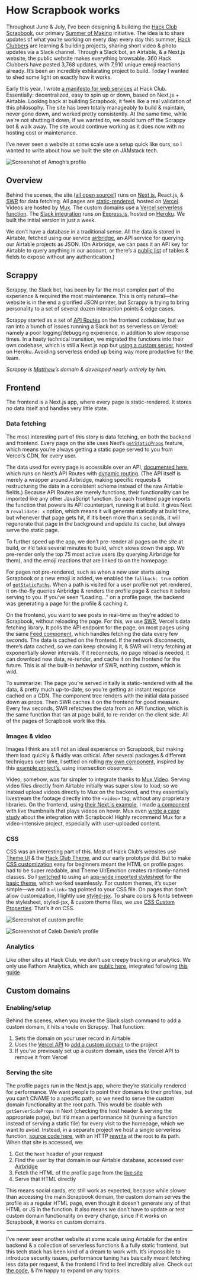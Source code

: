 # How Scrapbook works

Throughout June & July, I’ve been designing & building the [Hack Club Scrapbook](https://scrapbook.hackclub.com), our primary [Summer of Making](https://summer.hackclub.com/) initiative. The idea is to share updates of what you’re working on every day: every day this summer, [Hack Clubbers](https://hackclub.com/) are learning & building projects, sharing short video & photo updates via a Slack channel. Through a Slack bot, an Airtable, & a Next.js website, the public website makes everything browsable. 360 Hack Clubbers have posted 3,768 updates, with 7,910 unique emoji reactions already. It’s been an incredibly exhilarating project to build. Today I wanted to shed some light on exactly how it works.

Early this year, I wrote [a manifesto for web services](https://www.notion.so/hackclub/A-new-era-for-web-at-Hack-Club-37f224e3b22d43e183eea08aa5c62485) at Hack Club. Essentially: decentralized, easy to spin up or down, based on Next.js + Airtable. Looking back at building Scrapbook, it feels like a real validation of this philosophy. The site has been totally manageably to build & maintain, never gone down, and worked pretty consistently. At the same time, while we’re not shutting it down, if we wanted to, we could turn off the Scrappy bot & walk away. The site would continue working as it does now with no hosting cost or maintenance.

I’ve never seen a website at some scale use a setup quick like ours, so I wanted to write about how we built the site on JAMstack tech.

![Screenshot of Amogh’s profile](https://cloud-ay61vhx5y.vercel.app/2020-07-30_nmrcgz1qugur2mvkj3y6db6x4z7nuh39.png)

## Overview

Behind the scenes, the site ([all open source!](https://github.com/hackclub/summer-scrapbook)) runs on [Next.js](https://nextjs.org/), React.js, & [SWR](https://swr.now.sh/) for data fetching. All pages are [static-rendered](https://nextjs.org/docs/basic-features/data-fetching#getstaticprops-static-generation), hosted on [Vercel](https://vercel.com/). Videos are hosted by [Mux](https://mux.com/). The custom domains use a [Vercel serverless function](https://github.com/hackclub/summer-domains). The [Slack integration](https://github.com/hackclub/scrappy) runs on [Express.js](https://expressjs.com/), hosted on [Heroku](https://heroku.com/). We built the initial version in just a week.

We don’t have a database in a traditional sense. All the data is stored in Airtable, fetched using our service [airbridge](https://github.com/hackclub/airbridge), an API service for querying our Airtable projects as JSON. (On Airbridge, we can pass it an API key for Airtable to query anything in our account, or there’s a [public list](https://github.com/hackclub/airbridge/blob/master/src/v0.1/airtable-info.yml) of tables & fields to expose without any authentication.)

## Scrappy

Scrappy, the Slack bot, has been by far the most complex part of the experience & required the most maintenance. This is only natural—the website is in the end a glorified JSON printer, but Scrappy is trying to bring personality to a set of several dozen interaction points & edge cases.

Scrappy started as a set of [API Routes](https://nextjs.org/docs/api-routes/introduction) on the frontend codebase, but we ran into a bunch of issues running a Slack bot as serverless on Vercel: namely a poor logging/debugging experience, in addition to slow response times. In a hasty technical transition, we migrated the functions into their own codebase, which is still a Next.js app but [using a custom server](https://nextjs.org/docs/advanced-features/custom-server), hosted on Heroku. Avoiding serverless ended up being way more productive for the team.

_Scrappy is [Matthew](https://matthewstanciu.me)’s domain & developed nearly entirely by him._

## Frontend

The frontend is a Next.js app, where every page is static-rendered. It stores no data itself and handles very little state.

### Data fetching

The most interesting part of this story is data fetching, on both the backend and frontend. Every page on the site uses Next’s [`getStaticProps`](https://nextjs.org/docs/basic-features/data-fetching#getstaticprops-static-generation) feature, which means you’re always getting a static page served to you from Vercel’s CDN, for every user.

The data used for every page is accessible over an API, [documented here](https://scrapbook.hackclub.com/about), which runs on Next’s API Routes with [dynamic routing](https://nextjs.org/docs/routing/dynamic-routes). (The API itself is merely a wrapper around Airbridge, making specific requests & restructuring the data in a consistent schema instead of the raw Airtable fields.) Because API Routes are merely functions, their functionality can be imported like any other JavaScript function. So each frontend page imports the function that powers its API counterpart, running it at build. It gives Next a `revalidate: x` option, which means it will generate statically at build time, but whenever that page gets hit, if it’s been more than x seconds, it will regenerate that page in the background and update its cache, but always serve the static page.

To further speed up the app, we don’t pre-render all pages on the site at build, or it’d take several minutes to build, which slows down the app. We pre-render only the top 75 most active users (by querying Airbridge for them), and the emoji reactions that are linked to on the homepage.

For pages not pre-rendered, such as when a new user starts using Scrapbook or a new emoji is added, we enabled the `fallback: true` option of [`getStaticPaths`](https://nextjs.org/docs/basic-features/data-fetching#getstaticpaths-static-generation). When a path is visited for a user profile not yet rendered, it on-the-fly queries Airbridge & renders the profile page & caches it before serving to you. If you’ve seen “Loading…” on a profile page, the backend was generating a page for the profile & caching it.

On the frontend, you want to see posts in real-time as they’re added to Scrapbook, without reloading the page. For this, we use [SWR](https://swr.vercel.app), Vercel’s data fetching library. It polls the API endpoint for the page, on most pages using the same [Feed component](https://github.com/hackclub/summer-scrapbook/blob/main/components/feed.js), which handles fetching the data every few seconds. The data is cached on the frontend. If the network disconnects, there’s data cached, so we can keep showing it, & SWR will retry fetching at exponentially slower intervals. If it reconnects, no page reload is needed, it can download new data, re-render, and cache it on the frontend for the future. This is all the built-in behavior of SWR, nothing custom, which is wild.

To summarize: The page you’re served initially is static-rendered with all the data, & pretty much up-to-date, so you’re getting an instant response cached on a CDN. The component tree renders with the initial data passed down as props. Then SWR caches it on the frontend for good measure. Every few seconds, SWR refetches the data from an API function, which is the same function that ran at page build, to re-render on the client side. All of the pages of Scrapbook work like this.

### Images & video

Images I think are still not an ideal experience on Scrapbook, but making them load quickly & fluidly was critical. After several packages & different techniques over time, I settled on rolling [my own component](https://github.com/hackclub/summer-scrapbook/blob/main/components/image.js), inspired by this [example project’s](https://github.com/okbel/next-store/blob/master/components/core/Image.js), using intersection observers.

Video, somehow, was far simpler to integrate thanks to [Mux Video](https://mux.com). Serving video files directly from Airtable initially was super slow to load, so we instead upload videos directly to Mux on the backend, and they essentially livestream the footage directly into the `<video>` tag, without any proprietary libraries. On the frontend, using [their Next.js example](https://github.com/vercel/next.js/tree/canary/examples/with-mux-video), I made [a component](https://github.com/hackclub/summer-scrapbook/blob/main/components/video.js) with live thumbnails that plays videos on hover. Mux even [wrote a case study](https://mux.com/case-studies/hackclub/) about the integration with Scrapbook! Highly recommend Mux for a video-intensive project, especially with user-uploaded content.

### CSS

CSS was an interesting part of this. Most of Hack Club’s websites use [Theme UI](https://theme-ui.com) & the [Hack Club Theme](https://theme.hackclub.com), and our early prototype did. But to make [CSS customization](https://scrapbook.hackclub.com/customizer) easy for beginners meant the HTML on profile pages had to be super readable, and Theme UI/Emotion creates randomly-named classes. So I [switched](https://github.com/hackclub/summer-scrapbook/commit/7e2086303983acd949c7aa6170304ff9ea220767) to using an [app-wide imported stylesheet](https://nextjs.org/docs/basic-features/built-in-css-support) for the [basic theme](https://github.com/hackclub/summer-scrapbook/blob/main/public/themes/default.css), which worked seamlessly. For custom themes, it’s super simple—we add a `<link>` tag pointed to your CSS file. On pages that don’t allow customization, I lightly use [styled-jsx](https://github.com/vercel/styled-jsx). To share colors & fonts between the stylesheet, styled-jsx, & custom theme files, we use [CSS Custom Properties](https://developer.mozilla.org/en-US/docs/Web/CSS/Using_CSS_variables). That’s it on CSS.

![Screenshot of custom profile](https://cloud-6hnbzkiy4.vercel.app/2020-07-30_fqwzc8ru0bze2mngzqq719y012euww8u.png)

![Screenshot of Caleb Denio’s profile](https://cloud-4hk4cxjvy.vercel.app/2020-07-30_kefkhaxyet6b361nhpzvkq2wfz5txnvx.png)

### Analytics

Like other sites at Hack Club, we don’t use creepy tracking or analytics. We only use Fathom Analytics, which are [public here](https://app.usefathom.com/share/lqtgbzmy/scrapbook.hackclub.com), integrated following [this guide](https://vercel.com/guides/deploying-nextjs-using-fathom-analytics-with-vercel).

## Custom domains

### Enabling/setup

Behind the scenes, when you invoke the Slack slash command to add a custom domain, it hits a route on Scrappy. That function:

1. Sets the domain on your user record in Airtable
2. Uses the [Vercel API](https://vercel.com/docs/api#getting-started/introduction) to [add a custom domain](https://vercel.com/docs/api#endpoints/projects/add-a-domain-to-a-project) to the project
3. If you’ve previously set up a custom domain, uses the Vercel API to remove it from Vercel

### Serving the site

The profile pages run in the Next.js app, where they’re statically rendered for performance. We want people to point their domains to their profiles, but you can’t CNAME to a specific path, so we need to serve the custom domain functionality at the root path. This would be doable with `getServerSideProps` in Next (checking the host header & serving the appropriate page), but it’d mean a performance hit (running a function instead of serving a static file) for every visit to the homepage, which we want to avoid. Instead, in a separate project we host a single serverless function, [source code here](https://github.com/hackclub/summer-domains/blob/main/api/index.js), with an HTTP [rewrite](https://vercel.com/docs/configuration?query=rewrite#project/rewrites) at the root to its path. When that site is accessed, we:

1. Get the `host` header of your request
2. Find the user by that domain in our Airtable database, accessed over [Airbridge](https://github.com/hackclub/airbridge)
3. Fetch the HTML of the profile page from the [live site](https://scrapbook.hackclub.com/)
4. Serve that HTML directly

This means social cards, etc still work as expected, because while slower than accessing the main Scrapbook domain, the custom domain serves the profile as a regular HTML page, even though it doesn’t generate any of that HTML or JS in the function. It also means we don’t have to update or test custom domain functionality on every change, since if it works on Scrapbook, it works on custom domains.

---

I’ve never seen another website at some scale using Airtable for the entire backend & a collection of serverless functions & a fully static frontend, but this tech stack has been kind of a dream to work with. It’s impossible to introduce security issues, performance tuning has basically meant fetching less data per request, & the frontend I find to feel incredibly alive. Check out [the code](https://github.com/hackclub/summer-scrapbook), & I’m happy to expand on any topics.
